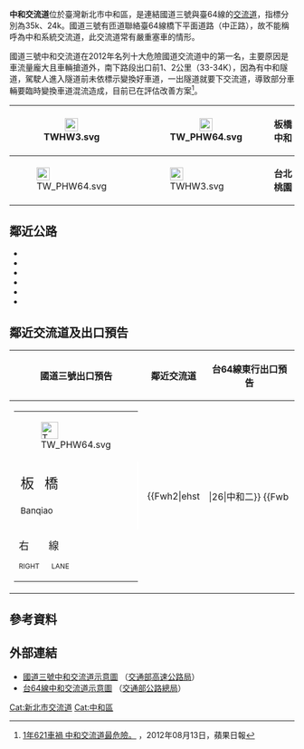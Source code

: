 {{About|國道三號與台64線的中和交流道|[[台82線|台82線]]同名之交流道|中和交流道 (台82線)}}
{{Infobox Taiwan Highway IC
| name = 中和交流道
| name_en = Zhonghe Interchange
| rd_type  = NH
| rd_type2 = EX
| rd_number  = 3
| rd_number2 = 64
| exit  = 35
| exit2 = 24
| exit_name = 中和
| location = [[臺灣|臺灣]][[新北市|新北市]][[中和區|中和區]]
| latd  = 24  | latm  = 59 | lats  = 22 | latNS  = N
| longd = 121 | longm = 29 | longs = 02 | longEW = E
| connect = 中正路（[[File:TW_PHW64.svg|20px]]無銜接中正路）
| goto = 中和區、[[板橋區_(台灣)|板橋區]]
| class = 
 {{Plainlist|
* 銜接[[File:TWHW3.svg|20px]]：Y型
* 銜接[[File:TW_PHW64.svg|20px]]：半套Y型
* 銜接中正路：半套鑽石型、直接式
 }}
| time = 1993年7月12日（[[File:TWHW3.svg|20px]]北出南入）<br>1997年8月24日（[[File:TWHW3.svg|20px]]南出北入）<br>2000年1月31日（[[File:TWHW3.svg|20px]]銜接[[File:TW_PHW64.svg|20px]]）
}}
'''中和交流道'''位於臺灣新北市中和區，是連結國道三號與臺64線的[[交流道|交流道]]，指標分別為35k、24k。國道三號有匝道聯絡臺64線橋下平面道路（中正路），故不能稱呼為中和系統交流道，此交流道常有嚴重塞車的情形。

國道三號中和交流道在2012年名列十大危險國道交流道中的第一名，主要原因是車流量龐大且車輛搶道外，南下路段出口前1、2公里（33-34K），因為有中和隧道，駕駛人進入隧道前未依標示變換好車道，一出隧道就要下交流道，導致部分車輛要臨時變換車道混流造成，目前已在評估改善方案<ref>[http://www.appledaily.com.tw/appledaily/article/headline/20120813/34435651/ 1年621車禍 中和交流道最危險。] {{Wayback|url=http://www.appledaily.com.tw/appledaily/article/headline/20120813/34435651/ |date=20170914215631 }}，2012年08月13日，蘋果日報</ref>。
{|class="wikitable" style="text-align:center"
! [[File:TWHW3.svg|23px]]
| {{Taiwan Highway IC|35|中和|{{PAGENAME}}}}
| [[File:TW_PHW64.svg|23px]]
| '''板橋　中和'''
|-
! [[File:TW_PHW64.svg|23px]]
| {{Taiwan Highway IC|24|中和|{{PAGENAME}}}}
| [[File:TWHW3.svg|23px]]
| '''台北　桃園'''
|}

== 鄰近公路 ==
* {{Jct|country=TWN|CH|106}}
* {{Jct|country=TWN|CH|106a}}
* {{Jct|country=TWN|TRTP|88}}
* {{Jct|country=TWN|TRTP|90}}
* {{Jct|country=TWN|TRTP|91}}
* {{Jct|country=TWN|TRTP|97}}

== 鄰近交流道及出口預告 ==
{|class="toccolours" border="1" cellpadding="4" style="margin:0 auto; border-collapse:collapse; text-align:center; white-space:nowrap"
! 國道三號出口預告 !! 鄰近交流道 !! 台64線東行出口預告
|-
| style="text-align:right; font-size:15px" | {{Taiwan Highway IC|35|中和|{{PAGENAME}}}}
{|style="width:190px; background-color:#007F00; text-align:center; color:#FFF; font-weight:bold"
| colspan="2" | <div style="margin-top:6px; margin-bottom:3px">[[File:TW_PHW64.svg|30px]]</div>
|-
| style="width:90px; border-right:2px solid #FFF; line-height:24px; font-size:24px; word-spacing:12px" | 板 橋<div style="font-size:15px">Banqiao</div>
| style="width:90px; line-height:24px; font-size:24px; word-spacing:12px" | 中 和<div style="font-size:15px">Zhonghe</div>
|-
| colspan="2" style="line-height:18px; font-size:18px; word-spacing:30px" | 右 線<div style="font-size:12px; word-spacing:18px">RIGHT LANE</div>
|}
|
{{Start expwy box|[[中華民國國道|中華民國國道]]}}
{{S-expwy IC|[[安坑交流道|安坑交流道]]|往　[[新店交流道|新店交流道]]}}
{{S-line|{{Jct|country=TWN|NH|3}}|35.8k|#007A36}}
{{S-expwy IC|[[土城交流道|土城交流道]]|往　[[樹林交流道|樹林交流道]]}}
{{New system|[[台灣省道快速公路|台灣省道快速公路]]}}
{{s-expwy IC|[[中和一交流道|中和一交流道]]|往　[[板橋交流道|板橋交流道]]}}
{{S-line|{{Jct|country=TWN|PH|64}}|24.5k|#9B0D15}}
{{S-expwy IC|[[中和二交流道|中和二交流道]]|往　[[新店端|新店端]]}}
{{Illus|僅標示國道3號與台64線}}
{{Fwu|eh|[[板橋區_(台灣)|板橋]]}}
{{Fwi|hu|23|中和一}}
{{Fwh2|ehst}}
{{Fwm|TW PHW64}}
{{Fwh2|ehst|||26|中和二}}
{{Fwb|||||hu|TW PHW64|q234|eh|[[新店區|新店]]}}
{{Fwh|ghst|35|中和|TWHW3|24|中和|TW PHW64}}
{{Fwb|[[樹林區|樹林]]|rw|Full|TWHW3|Full|TWHW3|Full|rw|新店}}
{{Fwh2||42|土城|31|安坑}}
{{Fwed}}
| style="text-align:right; font-size:15px" | {{Taiwan Highway IC|24|中和|{{PAGENAME}}}}
{|style="width:165px; background-color:#007F00; text-align:center; color:#FFF; font-weight:bold"
| <div style="margin-top:6px">[[File:TWHW3.svg|30px]]</div>
|-
| style="line-height:27px; font-size:24px"| 中 和 交 流 道<div style="font-size:18px">FREEWAY</div><div style="line-height:18px; font-size:18px; word-spacing:18px">右 線<div style="font-size:12px; word-spacing:6px">RIGHT LANE</div></div>
|}
|}

== 參考資料 ==
{{Reflist}}

== 外部連結 ==
* [https://www.freeway.gov.tw/UserFiles/File/Traffic/7-1-2/%E4%BA%A4%E6%B5%81%E9%81%93%E7%A4%BA%E6%84%8F%E5%9C%96_102.10/03-035%E4%B8%AD%E5%92%8C.jpg 國道三號中和交流道示意圖] {{Wayback|url=https://www.freeway.gov.tw/UserFiles/File/Traffic/7-1-2/%E4%BA%A4%E6%B5%81%E9%81%93%E7%A4%BA%E6%84%8F%E5%9C%96_102.10/03-035%E4%B8%AD%E5%92%8C.jpg |date=20160325143639 }}（[[交通部高速公路局|交通部高速公路局]]）
* [https://www.thb.gov.tw/resource/upload/Expressway/57d75e84-d7e4-4a6c-96fd-86acee0efecc.jpg 台64線中和交流道示意圖] {{Wayback|url=https://www.thb.gov.tw/resource/upload/Expressway/57d75e84-d7e4-4a6c-96fd-86acee0efecc.jpg |date=20220126160636 }}（[[交通部公路總局|交通部公路總局]]）

{{中華民國國道3號}}
{{台64線}}

[[Cat:新北市交流道|Cat:新北市交流道]]
[[Cat:中和區|Cat:中和區]]